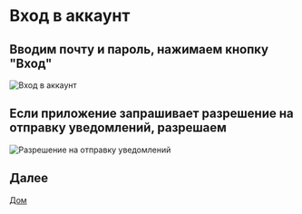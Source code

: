 # Вход в аккаунт
## Вводим почту и пароль, нажимаем кнопку "Вход"
![Вход в аккаунт](/assets/how-to-use/login.jpg)

## Если приложение запрашивает разрешение на отправку уведомлений, разрешаем
![Разрешение на отправку уведомлений](/assets/how-to-use/allow-notifications.jpg)

## Далее
[Дом](https://docs.page/ShoshiDeveloper/smarthome_docs/how-to-use/home)